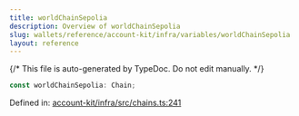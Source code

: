 ```yaml
---
title: worldChainSepolia
description: Overview of worldChainSepolia
slug: wallets/reference/account-kit/infra/variables/worldChainSepolia
layout: reference
---
```


{/* This file is auto-generated by TypeDoc. Do not edit manually. */}

```ts
const worldChainSepolia: Chain;
```

Defined in: [account-kit/infra/src/chains.ts:241](https://github.com/alchemyplatform/aa-sdk/blob/dc58c113ff1eeb06d4b3f76c505cbbaad47db8fc/account-kit/infra/src/chains.ts#L241)
